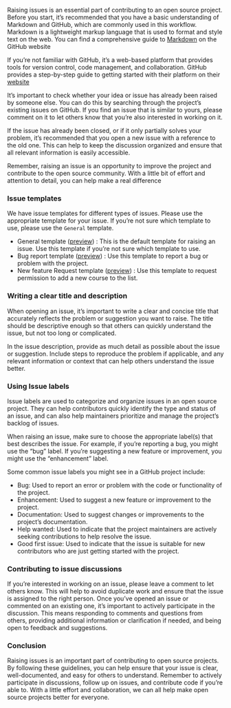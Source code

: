 Raising issues is an essential part of contributing to an open source project. Before you start, it's recommended that you have a basic understanding of Markdown and GitHub, which are commonly used in this workflow. Markdown is a lightweight markup language that is used to format and style text on the web. You can find a comprehensive guide to [Markdown](https://guides.github.com/features/mastering-markdown/) on the GitHub website 

If you're not familiar with GitHub, it's a web-based platform that provides tools for version control, code management, and collaboration. GitHub provides a step-by-step guide to getting started with their platform on their [website](https://guides.github.com/activities/hello-world/)

It's important to check whether your idea or issue has already been raised by someone else. You can do this by searching through the project's existing issues on GitHub. If you find an issue that is similar to yours, please comment on it to let others know that you're also interested in working on it.

If the issue has already been closed, or if it only partially solves your problem, it's recommended that you open a new issue with a reference to the old one. This can help to keep the discussion organized and ensure that all relevant information is easily accessible.

Remember, raising an issue is an opportunity to improve the project and contribute to the open source community. With a little bit of effort and attention to detail, you can help make a real difference

### Issue templates
We have issue templates for different types of issues. Please use the appropriate template for your issue. If you're not sure which template to use, please use the `General` template.

- General template ([preview](https://github.com/Open-Science-Community-Saudi-Arabia/JSquarto/blob/main/.github/ISSUE_TEMPLATE/ISSUE_TEMPLATE.md)) : This is the default template for raising an issue. Use this template if you're not sure which template to use.
- Bug report template ([preview](https://github.com/Open-Science-Community-Saudi-Arabia/JSquarto/blob/.github/ISSUE_TEMPLATE/bug_report.md)) : Use this template to report a bug or problem with the project.
- New feature  Request template ([preview](https://github.com/Open-Science-Community-Saudi-Arabia/JSquarto/blob/.github/ISSUE_TEMPLATE/new_course.md)) : Use this template to request permission to add a new course to the list.


### Writing a clear title and description
When opening an issue, it's important to write a clear and concise title that accurately reflects the problem or suggestion you want to raise. The title should be descriptive enough so that others can quickly understand the issue, but not too long or complicated.

In the issue description, provide as much detail as possible about the issue or suggestion. Include steps to reproduce the problem if applicable, and any relevant information or context that can help others understand the issue better.

### Using Issue labels
Issue labels are used to categorize and organize issues in an open source project. They can help contributors quickly identify the type and status of an issue, and can also help maintainers prioritize and manage the project's backlog of issues.

When raising an issue, make sure to choose the appropriate label(s) that best describes the issue. For example, if you're reporting a bug, you might use the "bug" label. If you're suggesting a new feature or improvement, you might use the "enhancement" label.

Some common issue labels you might see in a GitHub project include:

* Bug: Used to report an error or problem with the code or functionality of the project.
* Enhancement: Used to suggest a new feature or improvement to the project.
* Documentation: Used to suggest changes or improvements to the project's documentation.
* Help wanted: Used to indicate that the project maintainers are actively seeking contributions to help resolve the issue.
* Good first issue: Used to indicate that the issue is suitable for new contributors who are just getting started with the project.

### Contributing to issue discussions
If you're interested in working on an issue, please leave a comment to let others know. This will help to avoid duplicate work and ensure that the issue is assigned to the right person.
Once you've opened an issue or commented on an existing one, it's important to actively participate in the discussion. This means responding to comments and questions from others, providing additional information or clarification if needed, and being open to feedback and suggestions.

### Conclusion
Raising issues is an important part of contributing to open source projects. By following these guidelines, you can help ensure that your issue is clear, well-documented, and easy for others to understand. Remember to actively participate in discussions, follow up on issues, and contribute code if you're able to. With a little effort and collaboration, we can all help make open source projects better for everyone.
